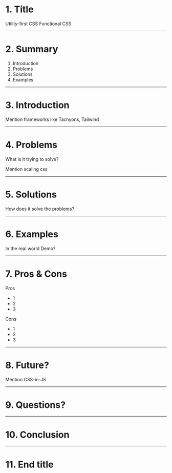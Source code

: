 

# 1. Title

Utility-first CSS
Functional CSS

---

# 2. Summary

1. Introduction
2. Problems
3. Solutions
4. Examples

---

# 3. Introduction

Mention frameworks like Tachyons, Tailwind

---

# 4. Problems

What is it trying to solve?

Mention scaling css

---

# 5. Solutions

How does it solve the problems?

---

# 6. Examples

In the real world
Demo?

---

# 7. Pros & Cons

Pros
* 1
* 2
* 3

Cons
* 1
* 2
* 3

---

# 8. Future?

Mention CSS-in-JS

---

# 9. Questions?

---

# 10. Conclusion

---

# 11. End title
